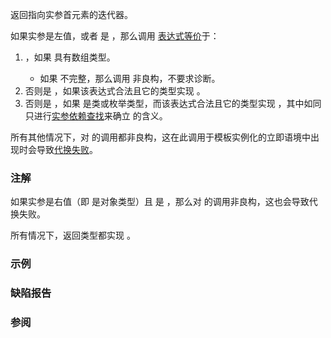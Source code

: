 {{cpp/ranges/title|begin}}
{{cpp/ranges/navbar}}
{{dcl begin}}
{{dcl header|ranges}}
{{dcl header|iterator}}
{{dcl|notes={{mark custpt}}|since=c++20|1=
inline namespace /* 未指定 */ {
    inline constexpr /* 未指定 */ begin = /* 未指定 */;
}
}}
{{dcl h|调用签名}}
{{dcl|since=c++20|1=
template&lt; class T &gt;
    requires /* 见下文 */
constexpr std::input_or_output_iterator auto begin( T&amp;&amp; t );
}}
{{dcl end}}

返回指向实参首元素的迭代器。

{{image|range-begin-end.svg}}

如果实参是左值，或者 {{c|ranges::enable_borrowed_range&lt;std::remove_cv_t&lt;T&gt;&gt;}} 是 {{c|true}}，那么调用 {{tt|ranges::begin}} [[cpp/language/expressions#表达式等价|表达式等价]]于：
# {{c|t + 0}}，如果 {{c|t}} 具有数组类型。
#* 如果 {{c/core|std::remove_all_extents_t&lt;std::remove_reference_t&lt;T&gt;&gt;}} 不完整，那么调用 {{tt|ranges::begin}} 非良构，不要求诊断。
# 否则是 {{rev inl|until=c++23|{{box|{{lti|cpp/standard library/decay-copy}}{{c/core|(t.begin())}}}}}}{{rev inl|since=c++23|{{c|auto(t.begin())}}}}，如果该表达式合法且它的类型实现 {{lc|std::input_or_output_iterator}}。
# 否则是 {{rev inl|until=c++23|{{box|{{lti|cpp/standard library/decay-copy}}{{c/core|(begin(t))}}}}}}{{rev inl|since=c++23|{{c|auto(begin(t))}}}}，如果 {{tt|T}} 是类或枚举类型，而该表达式合法且它的类型实现 {{tt|std::input_or_output_iterator}}，其中如同只进行[[cpp/language/adl|实参依赖查找]]来确立 {{tt|begin}} 的含义。

所有其他情况下，对 {{tt|ranges::begin}} 的调用都非良构，这在此调用于模板实例化的立即语境中出现时会导致[[cpp/language/sfinae|代换失败]]。

{{cpp/ranges/cpo}}

===注解===
如果实参是右值（即 {{tt|T}} 是对象类型）且 {{c|ranges::enable_borrowed_range&lt;std::remove_cv_t&lt;T&gt;&gt;}} 是 {{c|false}}，那么对 {{tt|ranges::begin}} 的调用非良构，这也会导致代换失败。

所有情况下，返回类型都实现 {{lc|std::input_or_output_iterator}}。

{{cpp/ranges/prv}}

===示例===
{{example
|code=
#include &lt;cassert&gt;
#include &lt;ranges&gt;
#include &lt;vector&gt;
 
int main() 
{
    std::vector v{3, 1, 4};
    auto vi = std::ranges::begin(v);
    auto vci = std::ranges::cbegin(v);
    assert(*vi == 3 and *vi == *vci);
    ++vi;
    ++vci; // OK: vci 是可改动对象
    *vi = 42; // OK: vi 指向可改动元素
    // *vci = 13; // 错误: vci 指向不可改动元素

    int a[]{-5, 10, 15};
    auto ai = std::ranges::begin(a); // 也可以用于 C 数组
    assert(*ai == -5);
    *ai = 42; // OK
}
}}

===缺陷报告===
{{dr list begin}}
{{dr list item|paper=P2602R2|std=C++20|before=存在妨碍 [[cpp/language/adl|ADL]] 找到的特定非成员 {{tt|begin}} 的机制|after=移除这种机制}}
{{dr list end}}

===参阅===
{{dsc begin}}
{{dsc inc|cpp/ranges/dsc cbegin}}
{{dsc inc|cpp/iterator/dsc begin}}
{{dsc end}}

{{langlinks|de|en|es|ja|ru}}